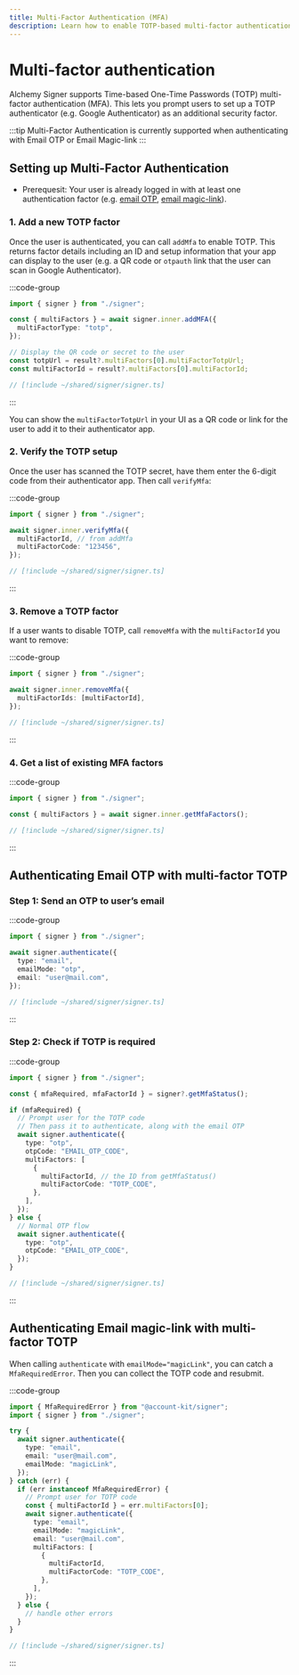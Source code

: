 ```yaml
---
title: Multi-Factor Authentication (MFA)
description: Learn how to enable TOTP-based multi-factor authentication with Alchemy Signer
---
```


# Multi-factor authentication

Alchemy Signer supports Time-based One-Time Passwords (TOTP) multi-factor authentication (MFA).
This lets you prompt users to set up a TOTP authenticator (e.g. Google Authenticator) as an additional security factor.

:::tip
Multi-Factor Authentication is currently supported when authenticating with Email OTP or Email Magic-link
:::

## Setting up Multi-Factor Authentication

- Prerequesit: Your user is already logged in with at least one authentication factor (e.g. [email OTP](/signer/authentication/email-otp), [email magic-link](/signer/authentication/email-magic-link)).

### 1. Add a new TOTP factor

Once the user is authenticated, you can call `addMfa` to enable TOTP. This returns factor details including an ID and setup information that your app can display to the user (e.g. a QR code or `otpauth` link that the user can scan in Google Authenticator).

:::code-group

```ts twoslash [example.ts]
import { signer } from "./signer";

const { multiFactors } = await signer.inner.addMFA({
  multiFactorType: "totp",
});

// Display the QR code or secret to the user
const totpUrl = result?.multiFactors[0].multiFactorTotpUrl;
const multiFactorId = result?.multiFactors[0].multiFactorId;
```

```ts twoslash [signer] filename="signer.ts"
// [!include ~/shared/signer/signer.ts]
```

:::

You can show the `multiFactorTotpUrl` in your UI as a QR code or link for the user to add it to their authenticator app.

### 2. Verify the TOTP setup

Once the user has scanned the TOTP secret, have them enter the 6-digit code from their authenticator app. Then call `verifyMfa`:

:::code-group

```ts twoslash [example.ts]
import { signer } from "./signer";

await signer.inner.verifyMfa({
  multiFactorId, // from addMfa
  multiFactorCode: "123456",
});
```

```ts twoslash [signer] filename="signer.ts"
// [!include ~/shared/signer/signer.ts]
```

:::

### 3. Remove a TOTP factor

If a user wants to disable TOTP, call `removeMfa` with the `multiFactorId` you want to remove:

:::code-group

```ts twoslash [example.ts]
import { signer } from "./signer";

await signer.inner.removeMfa({
  multiFactorIds: [multiFactorId],
});
```

```ts twoslash [signer] filename="signer.ts"
// [!include ~/shared/signer/signer.ts]
```

:::

### 4. Get a list of existing MFA factors

:::code-group

```ts twoslash [example.ts]
import { signer } from "./signer";

const { multiFactors } = await signer.inner.getMfaFactors();
```

```ts twoslash [signer] filename="signer.ts"
// [!include ~/shared/signer/signer.ts]
```

:::

## Authenticating Email OTP with multi-factor TOTP

### Step 1: Send an OTP to user’s email

:::code-group

```ts twoslash [example.ts]
import { signer } from "./signer";

await signer.authenticate({
  type: "email",
  emailMode: "otp",
  email: "user@mail.com",
});
```

```ts twoslash [signer] filename="signer.ts"
// [!include ~/shared/signer/signer.ts]
```

:::

### Step 2: Check if TOTP is required

:::code-group

```ts twoslash [example.ts]
import { signer } from "./signer";

const { mfaRequired, mfaFactorId } = signer?.getMfaStatus();

if (mfaRequired) {
  // Prompt user for the TOTP code
  // Then pass it to authenticate, along with the email OTP
  await signer.authenticate({
    type: "otp",
    otpCode: "EMAIL_OTP_CODE",
    multiFactors: [
      {
        multiFactorId, // the ID from getMfaStatus()
        multiFactorCode: "TOTP_CODE",
      },
    ],
  });
} else {
  // Normal OTP flow
  await signer.authenticate({
    type: "otp",
    otpCode: "EMAIL_OTP_CODE",
  });
}
```

```ts twoslash [signer] filename="signer.ts"
// [!include ~/shared/signer/signer.ts]
```

:::

## Authenticating Email magic-link with multi-factor TOTP

When calling `authenticate` with `emailMode="magicLink"`, you can catch a `MfaRequiredError`. Then you can collect the TOTP code and resubmit.

:::code-group

```ts twoslash [example.ts]
import { MfaRequiredError } from "@account-kit/signer";
import { signer } from "./signer";

try {
  await signer.authenticate({
    type: "email",
    email: "user@mail.com",
    emailMode: "magicLink",
  });
} catch (err) {
  if (err instanceof MfaRequiredError) {
    // Prompt user for TOTP code
    const { multiFactorId } = err.multiFactors[0];
    await signer.authenticate({
      type: "email",
      emailMode: "magicLink",
      email: "user@mail.com",
      multiFactors: [
        {
          multiFactorId,
          multiFactorCode: "TOTP_CODE",
        },
      ],
    });
  } else {
    // handle other errors
  }
}
```

```ts twoslash [signer] filename="signer.ts"
// [!include ~/shared/signer/signer.ts]
```

:::
